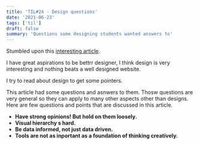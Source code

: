 ```yaml
---
title: 'TIL#24 - Design questions'
date: '2021-06-23'
tags: ['til']
draft: false
summary: 'Questions some designing students wanted answers to'
---
```


Stumbled upon this [interesting article](https://medium.com/@cameronmoll/10-things-i-wish-every-design-student-knew-88ac615a5db9).

I have great aspirations to be bettrr designer, I think design is very interesting and nothing beats a well designed website.

I try to read about design to get some pointers.

This article had some questions and asnwers to them. Thosw questions are very general so they can apply to many other aspects other than designs.
Here are few questions and points that are discussed in this article.

- **Have strong opinions! But hold on them loosely.**
- **Visual hierarchy s hard.**
- **Be data informed, not just data driven.**
- **Tools are not as inportant as a foundation of thinking creatively.**
